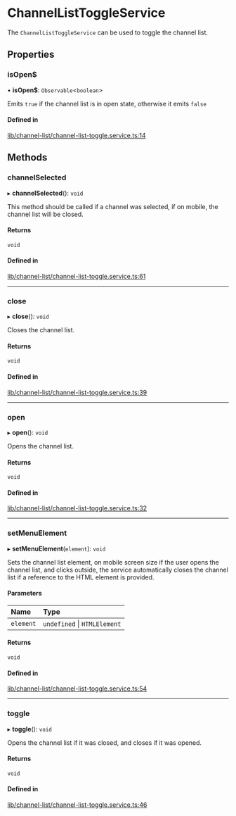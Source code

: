 # ChannelListToggleService

The `ChannelListToggleService` can be used to toggle the channel list.

## Properties

### isOpen$

• **isOpen$**: `Observable`<`boolean`\>

Emits `true` if the channel list is in open state, otherwise it emits `false`

#### Defined in

[lib/channel-list/channel-list-toggle.service.ts:14](https://github.com/GetStream/stream-chat-angular/blob/1c3c226/projects/stream-chat-angular/src/lib/channel-list/channel-list-toggle.service.ts#L14)

## Methods

### channelSelected

▸ **channelSelected**(): `void`

This method should be called if a channel was selected, if on mobile, the channel list will be closed.

#### Returns

`void`

#### Defined in

[lib/channel-list/channel-list-toggle.service.ts:61](https://github.com/GetStream/stream-chat-angular/blob/1c3c226/projects/stream-chat-angular/src/lib/channel-list/channel-list-toggle.service.ts#L61)

___

### close

▸ **close**(): `void`

Closes the channel list.

#### Returns

`void`

#### Defined in

[lib/channel-list/channel-list-toggle.service.ts:39](https://github.com/GetStream/stream-chat-angular/blob/1c3c226/projects/stream-chat-angular/src/lib/channel-list/channel-list-toggle.service.ts#L39)

___

### open

▸ **open**(): `void`

Opens the channel list.

#### Returns

`void`

#### Defined in

[lib/channel-list/channel-list-toggle.service.ts:32](https://github.com/GetStream/stream-chat-angular/blob/1c3c226/projects/stream-chat-angular/src/lib/channel-list/channel-list-toggle.service.ts#L32)

___

### setMenuElement

▸ **setMenuElement**(`element`): `void`

Sets the channel list element, on mobile screen size if the user opens the channel list, and clicks outside, the service automatically closes the channel list if a reference to the HTML element is provided.

#### Parameters

| Name | Type |
| :------ | :------ |
| `element` | `undefined` \| `HTMLElement` |

#### Returns

`void`

#### Defined in

[lib/channel-list/channel-list-toggle.service.ts:54](https://github.com/GetStream/stream-chat-angular/blob/1c3c226/projects/stream-chat-angular/src/lib/channel-list/channel-list-toggle.service.ts#L54)

___

### toggle

▸ **toggle**(): `void`

Opens the channel list if it was closed, and closes if it was opened.

#### Returns

`void`

#### Defined in

[lib/channel-list/channel-list-toggle.service.ts:46](https://github.com/GetStream/stream-chat-angular/blob/1c3c226/projects/stream-chat-angular/src/lib/channel-list/channel-list-toggle.service.ts#L46)
